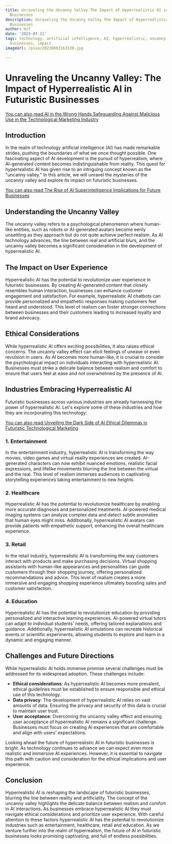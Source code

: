 ```yaml
---
title: Unraveling the Uncanny Valley The Impact of Hyperrealistic AI in Futuristic
  Businesses
description: Unraveling the Uncanny Valley The Impact of Hyperrealistic AI in Futuristic
  Businesses
author: Usf
date: '2023-07-11'
tags: technology, artificial intelligence, AI, hyperrealistic, uncanny valley, futuristic
  businesses, impact
imageUrl: /pixa/20230802163338.jpg

---
```

# Unraveling the Uncanny Valley: The  Impact of  Hyperrealistic AI in Futuristic Businesses

[You can  also read AI in the Wrong Hands Safeguarding Against Malicious Use in the Technological Marketing Industry](AI%20in%20the%20Wrong%20Hands%20Safeguarding%20Against%20Malicious%20Use%20in%20the%20Technological%20Marketing%20Industry)


## Introduction

In the realm  of technology artificial  intelligence (AI) has  made  remarkable strides, pushing the boundaries of what we once thought possible.  One fascinating aspect of AI development is  the pursuit of hyperrealism, where AI-generated content becomes indistinguishable from  reality. This quest for hyperrealistic AI has given rise to an intriguing  concept known as the "uncanny valley." In this article, we will unravel the mysteries of the uncanny valley and explore its impact on futuristic businesses.

[You can also read The Rise of AI Superintelligence Implications for Future Businesses](The%20Rise%20of%20AI%20Superintelligence%20Implications%20for%20Future%20Businesses)


## Understanding  the Uncanny Valley

The uncanny valley refers to  a psychological  phenomenon where human-like entities, such as robots or AI-generated  avatars  become eerily unsettling  as  they approach but do not quite achieve perfect realism. As AI technology advances, the line between real and artificial  blurs, and the uncanny valley becomes a significant consideration in  the development of hyperrealistic AI.

## The  Impact on  User  Experience

Hyperrealistic AI has the potential  to revolutionize  user experience in futuristic businesses. By creating AI-generated  content that closely resembles human interaction, businesses can enhance customer engagement and satisfaction. For example, hyperrealistic  AI chatbots can provide personalized and empathetic responses making customers feel heard and understood. This level of realism can foster stronger  connections between businesses and  their customers leading to increased loyalty and brand advocacy.

## Ethical Considerations

While hyperrealistic  AI offers exciting possibilities, it also raises ethical concerns. The uncanny valley effect can  elicit feelings of  unease  or even revulsion in users. As AI becomes more human-like, it is  crucial to  consider  the psychological  impact on individuals interacting with  hyperrealistic AI. Businesses must strike a delicate balance between  realism and comfort to ensure that users feel  at ease and not overwhelmed by the presence of AI.

##  Industries Embracing Hyperrealistic AI

Futuristic businesses across various industries are already harnessing the power of hyperrealistic AI. Let's explore some of these industries and how they are incorporating this  technology:

[You  can also read Unveiling the Dark  Side of AI Ethical Dilemmas in Futuristic Technological Marketing](Unveiling%20the%20Dark%20Side%20of%20AI%20Ethical%20Dilemmas%20in%20Futuristic%20Technological%20Marketing)


### 1. Entertainment

In the entertainment industry, hyperrealistic AI is transforming the way movies, video games and virtual reality experiences are created. AI-generated characters can now exhibit nuanced emotions,  realistic facial expressions, and  lifelike movements blurring the line between the virtual and the real. This level of realism immerses audiences in captivating storytelling  experiences taking entertainment to new heights.

### 2. Healthcare

Hyperrealistic AI has the potential to revolutionize healthcare by enabling more accurate diagnoses and personalized treatments. AI-powered medical imaging systems can analyze complex data and detect subtle anomalies that human eyes might miss. Additionally,  hyperrealistic AI avatars can provide patients  with empathetic support, enhancing the overall healthcare experience.

### 3. Retail

In the  retail  industry, hyperrealistic AI is transforming the way customers interact with products and make purchasing decisions. Virtual shopping assistants with human-like appearances and personalities  can guide customers through their shopping journey, offering personalized recommendations and advice. This level  of realism creates a more immersive and engaging shopping experience ultimately boosting sales and customer satisfaction.

### 4. Education

Hyperrealistic AI has the potential to revolutionize education by providing personalized  and interactive learning experiences. AI-powered virtual tutors can adapt to individual  students' needs, offering tailored explanations and guidance. Additionally, hyperrealistic AI simulations can recreate historical events or scientific experiments, allowing  students to explore and learn in a dynamic and engaging manner.

## Challenges  and Future Directions

While hyperrealistic AI holds immense promise  several challenges must be addressed for its widespread adoption. These challenges include:

- **Ethical considerations**: As  hyperrealistic AI becomes more prevalent, ethical guidelines must be established to ensure responsible and ethical use of this technology.
-  **Data privacy**: The development of hyperrealistic AI relies on vast amounts of data. Ensuring the privacy and  security  of this data is  crucial to maintain user trust.
- **User acceptance**:  Overcoming  the  uncanny valley effect and ensuring user acceptance of hyperrealistic AI remains a significant challenge. Businesses must focus on creating AI experiences that are comfortable and align with users' expectations.

Looking ahead the future of hyperrealistic AI in futuristic businesses is bright.  As technology  continues  to advance we can  expect even more realistic and immersive  AI experiences.  However, it is  essential to  navigate this path with caution and consideration for the ethical implications and user experience.

## Conclusion

Hyperrealistic AI is reshaping the landscape of futuristic businesses, blurring the line between reality and artificiality. The concept of the uncanny valley highlights the delicate balance between realism and comfort in AI  interactions. As businesses  embrace hyperrealistic AI they must navigate ethical considerations and prioritize user experience. With careful attention to these factors hyperrealistic AI has the potential to revolutionize industries such as entertainment,  healthcare, retail and education.  As we  venture further into the realm of hyperrealism, the future of AI in futuristic businesses looks promising  captivating, and  full of endless possibilities.